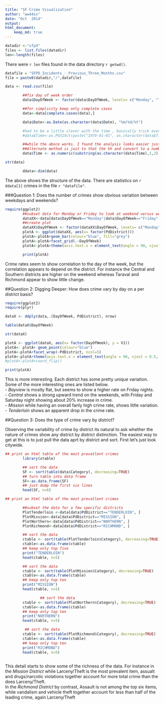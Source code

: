 ```yaml
---
title: "SF Crime Visualization"
author: "ww44ss"
date: "Oct  2014"
output: 
html_document:
    keep_md: true
---
```



```r

datadir <-"sfpd"
files <- list.files(datadir)
len<-length(files)

```

There were `r len` files found in the data directory `r getwd()`.  

```r

datafile = "SFPD_Incidents_-_Previous_Three_Months.csv"
file = paste0(datadir,"/",datafile)    

data <- read.csv(file)

        ##fix day of week order
        data$DayOfWeek <- factor(data$DayOfWeek, levels= c("Monday", "Tuesday", "Wednesday", "Thursday", "Friday", "Saturday", "Sunday"))

        ##for simplicity keep only complete cases
        data<-data[complete.cases(data),]

        data$Date<-as.Date(as.character(data$Date), "%m/%d/%Y")

        #had to be a little clever with the time , basically trick everything to think it is the same day.
        #data$Time<-as.POSIXct(paste("1970-01-01", as.character(data$Time)), format="%Y-%m-%d %H:%M")

        ##while the aboce works. I found the analysis looks easier just hacking out the hour....
        ##Alternate method is just to that the hh and convert to a number
        data$Time <- as.numeric(substring(as.character(data$Time),1,2))

str(data)

        ddata<-dim(data)


```

The above shows the structure of the data. There are statistics on `r ddata[1]` crimes in the file `r "datafile"`. 


###Question 1: Does the number of crimes show obvious variation between weekdays and weekends?

```r

require(ggplot2)
        ##subset data for Monday or Friday to look at weekend versus weekday
        dataXX<-data[data$DayOfWeek=="Monday"|data$DayOfWeek=="Friday"|data$DayOfWeek=="Tuesday"|data$DayOfWeek=="Saturday",]
        ##create plot
        dataXX$DayOfWeek <- factor(dataXX$DayOfWeek, levels= c("Monday", "Tuesday", "Friday", "Saturday"))
        plotA <- ggplot(dataXX, aes(x= factor(PdDistrict)))
        plotA<-plotA+geom_bar(colour="blue", fill="grey")
        plotA<-plotA+facet_grid(.~DayOfWeek)
        plotA<-plotA+theme(axis.text.x = element_text(angle = 90, vjust = 0.5, hjust=1))

        print(plotA)

```


Crime rates seem to show correlation to the day of the week, but the correlation appears to depend on the district. For instance the Central and Southern districts are higher on the weekend whereas Taraval and Richmond appear to show little change.  


##Question 2: Digging Deeper: How does crime vary by day on a per district basis?

```r

require(ggplot2)
require(plyr)

dataX <- ddply(data,.(DayOfWeek, PdDistrict), nrow)

table(dataX$DayOfWeek)

str(dataX)

plotA <- ggplot(dataX, aes(x= factor(DayOfWeek), y = V1))
plotA<- plotA+ geom_point(colour="blue")
plotA<-plotA+facet_wrap(~PdDistrict, ncol=5) 
plotA<-plotA+theme(axis.text.x = element_text(angle = 90, vjust = 0.5, hjust=1))
#plotA<-plotA+coord_flip()

print(plotA)

```

This is more interesting. Each district has some pretty unique variation.  Some of the more interesting ones are listed below.  
- _Bayview_ is mostly flat, but seems to show a higher rate on Friday nights.   
- _Central_ shows a strong upward trend on the weekends, with Friday and Saturday night showing about 20% increase in crime.   
- _Mission_ while having an overall farily high crime rate, shows little variation.   
- _Tenderloin_ shows an apparent drop in the crime rate.  

##Question 3: Does the type of crime vary by district?  

Observing the variability of crime by district its natural to ask whether the nature of crimes show any district by district distinction. The easiest way to get at this is to just pull the data aprt by district and sort. First let's just look citywide.  

```r

## print an html table of the most prevatlent crimes
        library(xtable)

        ## sort the data
        SF <- sort(table(data$Category), decreasing=TRUE)
        ## turn table into data frame
        SF<-as.data.frame(SF)
        ## just dump the first six lines
        head(SF, n=6)

```


```r

## print an html table of the most prevatlent crimes

        ##subset the data for a few specific districts
        PlotTenderloin <-data[data$PdDistrict=="TENDERLOIN", ]
        PlotMission<-data[data$PdDistrict=="MISSION", ]
        PlotNorthern<-data[data$PdDistrict=="NORTHERN", ]   
        PlotRichmond<-data[data$PdDistrict=="RICHMOND", ]  

        ## sort the data
        ctable <- sort(table(PlotTenderloin$Category), decreasing=TRUE)
        ctable<-as.data.frame(ctable)
        ## keep only top five
        print("TENDERLOIN")
        head(ctable, n=5)

        ## sort the data
        ctable <- sort(table(PlotMission$Category), decreasing=TRUE)
        ctable<-as.data.frame(ctable)
        ## keep only top ten
        print("MISSION")
        head(ctable, n=5)

                ## sort the data
        ctable <- sort(table(PlotNorthern$Category), decreasing=TRUE)
        ctable<-as.data.frame(ctable)
        ## keep only top ten
        print("NORTHERN")
        head(ctable, n=5)

         ## sort the data
        ctable <- sort(table(PlotRichmond$Category), decreasing=TRUE)
        ctable<-as.data.frame(ctable)
        ## keep only top ten
        print("RICHMOND")
        head(ctable, n=5)
        


```


This detail starts to show some of the richness of the data. For instance in the _Mission District_ while Larceny/Theft is the most prevalent item, assualt and drugs/narcotic violations together account for more total crime than the does Larceny/Theft.  
In the _Richmond District_ by contrast, Assault is not among the top six items, while vandalism and vehicle theft together account for less than half of the leading crime, again Larceny/Theft